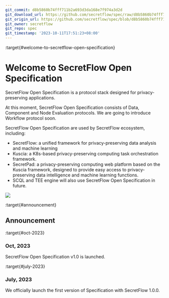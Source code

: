 ```yaml
---
git_commit: d8b5860b74fff711b2a693d3da168e7f974a3d2d
git_download_url: https://github.com/secretflow/spec/raw/d8b5860b74fff711b2a693d3da168e7f974a3d2d/docs/index.rst
git_origin_url: https://github.com/secretflow/spec/blob/d8b5860b74fff711b2a693d3da168e7f974a3d2d/docs/index.rst
git_owner: secretflow
git_repo: spec
git_timestamp: '2023-10-11T17:51:23+08:00'
---
```


:target{#welcome-to-secretflow-open-specification}

# Welcome to SecretFlow Open Specification

SecretFlow Open Specification is a protocol stack designed for privacy-preserving applications.

At this moment, SecretFlow Open Specification consists of Data, Component and Node Evaluation protocols. We are going to introduce Workflow protocol soon.

SecretFlow Open Specification are used by SecretFlow ecosystem, including:

- SecretFlow: a unified framework for privacy-preserving data analysis and machine learning
- Kuscia: a K8s-based privacy-preserving computing task orchestration framework.
- SecretPad: a privacy-preserving computing web platform based on the Kuscia framework, designed to provide easy access to privacy-preserving data intelligence and machine learning functions.
- SCQL and TEE engine will also use SecretFlow Open Specification in future.

![](_assets/ecosystem.svg)

<TableOfContents />

:target{#announcement}

## Announcement

:target{#oct-2023}

### Oct, 2023

SecretFlow Open Specification v1.0 is launched.

:target{#july-2023}

### July, 2023

We officially launch the first version of Specification with SecretFlow 1.0.0.
